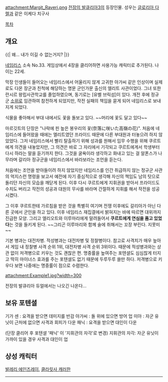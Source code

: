 attachment:Margit_Raveri.png
[[전장의 발큐리아3]]의 등장인물. 성우는 [[글로리아 다렐]]과 같은 이케다 치구사

[[목차]]
== 개요 ==
{{| 왜... 내가 이길 수 없는거지? |}}

[[네임리스]] 소속 No.33. 
게임상에서 4장을 클리어하면 사용가능 캐릭터로 추가된다. 나이는 22세.

막장 인생들이 들어오는 네임리스에서 어울리지 않게 고귀한 아가씨 같은 인상이며 실제로도 다몬 장군과 친척에 해당하는 명문 군인가문 출신의 엘리트 사관이었다. 그녀 또한 란시르 왕립사관학교를 졸업하였으며, 동기로는 [유벨 브릭섬]이 있다. 개전 후에 정규군 [[소위]]로 임관하여 참전하게 되었지만, 작전 실패의 책임을 묻게 되어 네임리스로 보내지게 되었다. 

식물을 좋아해서 부대 내에서도 꽃을 돌보고 있다. ~~머리에 꽃도 달고 있다~~

마르깃트의 단장은 "나락에 핀 높은 봉우리의 꽃(奈落に咲いた高嶺の花)". 처음에 네임리스에 들어왔을 때에는 엘리트였던 프라이드 때문에 다른 부대원과 터놓으려 하지 않았었다. 그저 네임리스에서 빨리 탈출하기 위해 성과를 원해서 임무 수행을 위해 쿠르트에게 의견을 내놓았지만, 그 의견은 바로 그 자리에서 기각되고 쿠르트에게서 학생부터 다시 하라는 말을 듣기까지 한다. 그것을 굴욕이라 생각하고 화내고 있는 걸 알폰스가 나무라며 갈리아 정규군을 네임리스에서 바라보라는 조언을 듣는다. 

처음에는 조언을 받아들이려 하지 않았지만 네임리스를 인간 취급하지 않는 정규군 사관의 억지스런 명령을 보고서 예전에 자기 중심적으로 생각해 자신의 책임도 남의 탓으로 돌리던 자신의 모습을 깨닫게 된다. 이후 다시 쿠르트에게 지휘권을 받아서 프라이드도 수치도 버리고 작전의 성공과 대원의 무사를 바라며 간절하게 지휘를 해서 작전을 성공시켰다. 

그 이후 쿠르트한테 가르침을 받은 것을 특별히 여기며 전쟁 이후에도 갈리아가 아닌 다른 곳에서 군인을 하고 있다. 이후 네임리스 재집결에서 밝혀지는 바에 따르면 대위까지 진급한 모양. 그리고 엘리오트와 이루마리에게 말려들어서 '''쿠르트에게 연심을 품고 있었다'''는 것을 들키게 된다. ~~그리곤 이루마리와 함께 술에 취해서는 꼬장 부린다. 지못미~~ 

기본 병과는 대전차병. 적성병과는 대전차병 및 정찰병이다. 참고로 사격치가 매우 높아서 게임 내 정찰병 사격 순위 1위, 대전차병 사격 순위 3위이다. 때문에 적성병과와는 상관 없이 저격병으로 키우는 것도 괜찮은 편. 명중률을 높여주는 포텐셜도 심심찮게 터지고 딱히 마이너스 효과를 주는 포텐셜도 없기 때문에 두루두루 쓸만 하다. 저격병으로 키우다 보면 나중에는 명중률이 점으로 수렴한다.

attachment:Example1.jpg?width=300

전장의 발큐리아 듀얼에서는 나오긴 나온다... 

== 보유 포텐셜 == 
기가 센 : 요격을 받으면 데미지를 반감
아가씨 : 돌 위에 있으면 방어 업
미아 : 자군 유닛이 근처에 없으면 사격과 회피가 다운
패닉 : 요격을 받으면 대인이 다운

(단장 클리어 후 포텐셜 '패닉' 이 '지휘관의 자각'로 변경)
지휘관의 자각: 자군 유닛이 가까이 있을 경우 사격과 대인이 업

== 상성 캐릭터 ==
[[발레리 에인즈레이]], [[클라릿사 캐러한]]
----

